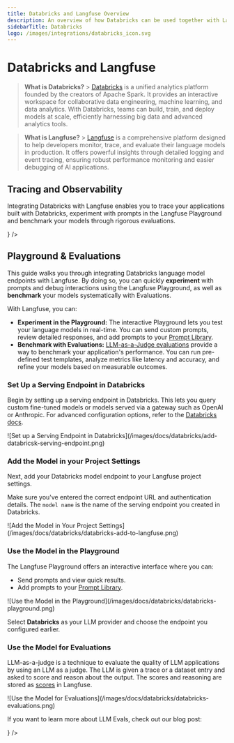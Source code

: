 ```yaml
---
title: Databricks and Langfuse Overview
description: An overview of how Databricks can be used together with Langfuse to develop, test, and evaluate AI applications.
sidebarTitle: Databricks
logo: /images/integrations/databricks_icon.svg
---
```


# Databricks and Langfuse

> **What is Databricks?** > [Databricks](https://www.databricks.com/) is a unified analytics platform founded by the creators of Apache Spark. It provides an interactive workspace for collaborative data engineering, machine learning, and data analytics. With Databricks, teams can build, train, and deploy models at scale, efficiently harnessing big data and advanced analytics tools.

> **What is Langfuse?** > [Langfuse](https://langfuse.com/) is a comprehensive platform designed to help developers monitor, trace, and evaluate their language models in production. It offers powerful insights through detailed logging and event tracing, ensuring robust performance monitoring and easier debugging of AI applications.

## Tracing and Observability

Integrating Databricks with Langfuse enables you to trace your applications built with Databricks, experiment with prompts in the Langfuse Playground and benchmark your models through rigorous evaluations.


<Cards>
  <Card
    title="Example Notebook"
    href="/guides/cookbook/integration_databricks"
    icon={<FileCode />}
  />
</Cards>

## Playground & Evaluations

This guide walks you through integrating Databricks language model endpoints with Langfuse. By doing so, you can quickly **experiment** with prompts and debug interactions using the Langfuse Playground, as well as **benchmark** your models systematically with Evaluations.

With Langfuse, you can:

- **Experiment in the Playground:** The interactive Playground lets you test your language models in real-time. You can send custom prompts, review detailed responses, and add prompts to your [Prompt Library](/docs/prompts/get-started).
- **Benchmark with Evaluations:** [LLM-as-a-Judge evaluations](/docs/scores/model-based-evals) provide a way to benchmark your application's performance. You can run pre-defined test templates, analyze metrics like latency and accuracy, and refine your models based on measurable outcomes.

<Steps>

### Set Up a Serving Endpoint in Databricks

Begin by setting up a serving endpoint in Databricks. This lets you query custom fine-tuned models or models served via a gateway such as OpenAI or Anthropic. For advanced configuration options, refer to the [Databricks docs](https://docs.databricks.com/aws/en/machine-learning/model-serving/manage-serving-endpoints).

<Frame className="my-10" fullWidth border>
  ![Set up a Serving Endpoint in
  Databricks](/images/docs/databricks/add-databricsk-serving-endpoint.png)
</Frame>

### Add the Model in your Project Settings

Next, add your Databricks model endpoint to your Langfuse project settings.

Make sure you've entered the correct endpoint URL and authentication details. The `model name` is the name of the serving endpoint you created in Databricks.

<Frame className="sm:w-1/2" border>
  ![Add the Model in Your Project
  Settings](/images/docs/databricks/databricks-add-to-langfuse.png)
</Frame>

### Use the Model in the Playground

The Langfuse Playground offers an interactive interface where you can:

- Send prompts and view quick results.
- Add prompts to your [Prompt Library](/docs/prompts/get-started).

<Frame className="my-10" fullWidth border>
  ![Use the Model in the
  Playground](/images/docs/databricks/databricks-playground.png)
</Frame>

Select **Databricks** as your LLM provider and choose the endpoint you configured earlier.

### Use the Model for Evaluations

LLM-as-a-judge is a technique to evaluate the quality of LLM applications by using an LLM as a judge. The LLM is given a trace or a dataset entry and asked to score and reason about the output. The scores and reasoning are stored as [scores](/docs/scores/data-model) in Langfuse.

<Frame className="my-10" fullWidth border>
  ![Use the Model for
  Evaluations](/images/docs/databricks/databricks-evaluations.png)
</Frame>

</Steps>

If you want to learn more about LLM Evals, check out our blog post:

<Cards>
  <Card
    title="LLM Evaluation 101: Best Practices and Challenges"
    href="/blog/2025-03-04-llm-evaluation-101-best-practices-and-challenges"
    icon={<BookOpen />}
  />
</Cards>
